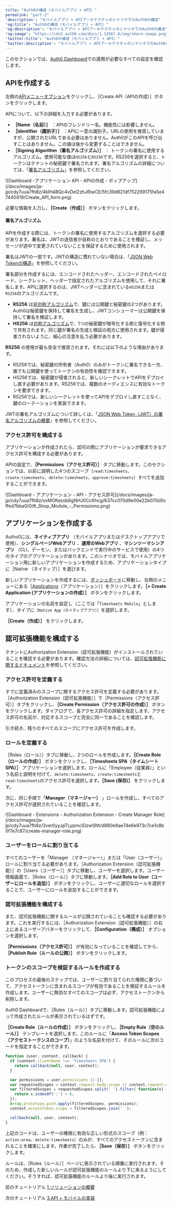 ```yaml
---
title: "Auth0の構成（モバイルアプリ + API）"
permalink: "part-2"
'description': "モバイルアプリ + APIアーキテクチャのシナリオでのAuth0の構成"
'og:title': "Auth0の構成（モバイルアプリ + API）"
'og:description': "モバイルアプリ + APIアーキテクチャのシナリオでのAuth0の構成"
'og:image': "https://cdn2.auth0.com/docs/1.14567.0/img/share-image.png"
'twitter:title': "Auth0の構成（モバイルアプリ + API）"
'twitter:description': "モバイルアプリ + APIアーキテクチャのシナリオでのAuth0の構成"
---
```


このセクションでは、[Auth0 Dashboard](https://manage.auth0.com/#)での適用が必要なすべての設定を確認します。

## APIを作成する

左側の[APIメニューオプション](https://manage.auth0.com/#/apis)をクリックし、［Create API（APIの作成）］ボタンをクリックします。

APIについて、以下の詳細を入力する必要があります。

* **［Name（名前）］** ：APIのフレンドリー名。機能性には影響しません。
* **［Identifier（識別子）］** ：APIに一意の識別子。URLの使用を推奨していますが、公開されたURLである必要はありません。Auth0がこのAPIを呼び出すことはありません。この値は後から変更することはできません。
* **［<Tooltip data-tooltip-id="react-containers-DefinitionTooltip-4" href="/docs/ja-jp/glossary?term=signing-algorithm" tip="署名アルゴリズム: トークンが改ざんされないように、トークンにデジタル署名するためのアルゴリズム。" cta="用語集の表示">Signing Algorithm</Tooltip>（署名アルゴリズム）］** ： トークンの署名に使用するアルゴリズム。使用可能な値は`HS256`と`RS256`です。RS256を選択すると、トークンはテナントの秘密鍵で署名されます。署名アルゴリズムの詳細については、「[署名アルゴリズム](/docs/ja-jp/get-started/applications/signing-algorithms)」を参照してください。

<Frame>![Dashboard -アプリケーション API - APIの作成 - ポップアップ](/docs/images/ja-jp/cdy7uua7fh8z/4kIH4BQc4vDel2zhJ6lwCE/5fc39d821df752269175fa5e47440419/Create_API_form.png)</Frame>

必要な情報を入力し、**［Create（作成）］** ボタンをクリックします。

#### 署名アルゴリズム

APIを作成する際には、トークンの署名に使用するアルゴリズムを選択する必要があります。署名は、<Tooltip data-tooltip-id="react-containers-DefinitionTooltip-3" href="/docs/ja-jp/glossary?term=json-web-token" tip="JSON Web Token（JWT）: 二者間のクレームを安全に表現するために使用される標準IDトークン形式（および多くの場合、アクセストークン形式）。" cta="用語集の表示">JWT</Tooltip>の送信者が自称のとおりであることを検証し、メッセージが途中で変更されていないことを保証するために使用されます。

<Callout icon="file-lines" color="#0EA5E9" iconType="regular">

署名はJWTの一部です。JWTの構造に慣れていない場合は、「[JSON Web Tokenの構造](/docs/ja-jp/secure/tokens/json-web-tokens/json-web-token-structure)」を参照してください。

</Callout>

署名部分を作成するには、エンコードされたヘッダー、エンコードされたペイロード、シークレット、ヘッダーで指定されたアルゴリズムを使用して、それに署名します。APIに選択するのは、JWTヘッダーに含まれている`HS256`または `RS256`のアルゴリズムです。

* **RS256** は[非対称アルゴリズム](https://en.wikipedia.org/wiki/Public-key_cryptography)で、鍵には公開鍵と秘密鍵の2つがあります。Auth0は秘密鍵を保持して署名を生成し、JWTコンシューマーは公開鍵を保持して署名を検証します。
* **HS256** は[対称アルゴリズム](https://en.wikipedia.org/wiki/Symmetric-key_algorithm)で、1つの秘密鍵が暗号化する側と復号化する側で共有されます。同じ鍵が署名の生成と検証の両方に使用されます。鍵が侵害されないように、細心の注意を払う必要があります。

**RS256** の使用が最も安全で推奨されます。それには以下のような理由があります。

* RS256では、秘密鍵の所有者（Auth0）のみがトークンに署名できる一方、誰でも公開鍵を使ってトークンの有効性を確認できます。
* HS256では、秘密鍵が侵害されると、新しいシークレットでAPIをデプロイし直す必要があります。RS256では、複数のオーディエンスに有効なトークンを要求できます。
* RS256では、新しいシークレットを使ってAPIをデプロイし直すことなく、鍵のローテーションを実装できます。

<Callout icon="file-lines" color="#0EA5E9" iconType="regular">

JWTの署名アルゴリズムについて詳しくは、「[JSON Web Token（JWT）の署名アルゴリズムの概要](https://auth0.com/blog/json-web-token-signing-algorithms-overview/)」を参照してください。

</Callout>

### アクセス許可を構成する

アプリケーションが作成されたら、認可の際にアプリケーションが要求できるアクセス許可を構成する必要があります。

APIの設定で、**［Permissions（アクセス許可）］** タブに移動します。このセクションでは、以前に説明した4つのスコープ（`read:timesheets`、`create:timesheets`、`delete:timesheets`、`approve:timesheets`）すべてを追加することができます。

<Frame>![Dashboard - アプリケーション - API - アクセス許可](/docs/images/ja-jp/cdy7uua7fh8z/xxMOKezob6gNHJ0CcKhcg/637cc070d9e00e22b070d0cffed7bba0/Gift_Shop_Module_-_Permissions.png)</Frame>

## アプリケーションを作成する

Autho0には、**ネイティブアプリ** （モバイルアプリまたはデスクトップアプリで使用）、**シングルページWebアプリ** 、**通常のWebアプリ** 、**マシンツーマシンアプリ** （CLI、デーモン、またはバックエンドで実行中のサービスで使用）の4つのタイプのアプリケーションがあります。このシナリオでは、モバイルアプリケーション用に新しいアプリケーションを作成するため、アプリケーションタイプに［Native （ネイティブ）］を選びます。

新しいアプリケーションを作成するには、[ダッシュボード](https://manage.auth0.com/#)に移動し、左側のメニューにある［[Applications](https://manage.auth0.com/#/applications)（アプリケーション）］をクリックします。**［+ Create Application (アプリケーションの作成）］** ボタンをクリックします。

アプリケーションの名前を設定し（ここでは「`Timesheets Mobile`」とします）、タイプに`［Native App（ネイティブアプリ）］`を選択します。

**［Create（作成）］** をクリックします。

## 認可拡張機能を構成する

テナントにAuthorization Extension（認可拡張機能）がインストールされていることを確認する必要があります。確認方法の詳細については、[認可拡張機能に関するドキュメント](/docs/ja-jp/customize/extensions/authorization-extension)を参照してください。

### アクセス許可を定義する

すでに定義済みのスコープに関するアクセス許可を定義する必要があります。［Authorization Extension（認可拡張機能）］で［Permissions（アクセス許可）］タブをクリックし、**［Create Permission（アクセス許可の作成）］** ボタンをクリックします。ダイアログで、各アクセス許可の詳細を指定します。アクセス許可の名前が、対応するスコープと完全に同一であることを確認します。

引き続き、残りのすべてのスコープにアクセス許可を作成します。

### ロールを定義する

［Roles（ロール）］タブに移動し、2つのロールを作成します。**［Create Role（ロールの作成）］** ボタンをクリックし、**［Timesheets SPA（タイムシートSPA）］** アプリケーションを選択します。ロールに「Employee（従業員）」という名前と説明を付けて、`delete:timesheets`、`create:timesheets`と`read:timesheets`のアクセス許可を選択します。**［Save (保存)］** をクリックします。

次に、同じ手順で「**Manager（マネージャー）** 」ロールを作成し、すべてのアクセス許可が選択されていることを確認します。

<Frame>![Dashboard - Extensions - Authorization Extension - Create Manager Role](/docs/images/ja-jp/cdy7uua7fh8z/3ver0yyJpTLypmcIDzwSNt/d880e8ae74e6e973c7ce1c8b0f7e7c87/create-manager-role.png)</Frame>

### ユーザーをロールに割り当てる

すべてのユーザーを「Manager （マネージャー）」または「User（ユーザー）」ロールに割り当てる必要があります。［Authorization Extension（認可拡張機能）］の［Users（ユーザー）］タブに移動し、ユーザーを選択します。ユーザー情報画面で、［Roles（ロール）］タブに移動します。**［Add Role to User（ユーザーにロールを追加）］** ボタンをクリックし、ユーザーに適切なロールを選択することで、ユーザーにロールを追加することができます。

### 認可拡張機能を構成する

また、認可拡張機能に関するルールが公開されていることも確認する必要があります。これを実行するには、［Authorization Extension（認可拡張機能）］の右上にあるユーザーアバターをクリックして、**［Configuration（構成）］** オプションを選択します。

**［Permissions（アクセス許可）］** が有効になっていることを確認してから、**［Publish Rule（ルールの公開）］** ボタンをクリックします。

### トークンのスコープを検証するルールを作成する

このプロセスの最後のステップでは、ユーザーに割り当てられた権限に基づいて、アクセストークンに含まれるスコープが有効であることを検証するルールを作成します。ユーザーに無効なすべてのスコープは必ず、アクセストークンから削除します。

<Tooltip data-tooltip-id="react-containers-DefinitionTooltip-0" href="/docs/ja-jp/glossary?term=auth0-dashboard" tip="Auth0 Dashboard: サービスを構成するためのAuth0の主製品。" cta="用語集の表示">Auth0 Dashboard</Tooltip>で、［Rules（ルール）］タブに移動します。認可拡張機能によって作成されたルールが表示されているはずです。

**［Create Role（ルールの作成）］** ボタンをクリックし、**［Empty Rule（空のルール）］** テンプレートを選択します。このルールに「**<Tooltip data-tooltip-id="react-containers-DefinitionTooltip-3" href="/docs/ja-jp/glossary?term=access-token" tip="アクセストークン: APIへのアクセスに使用される、不透明な文字列またはJWT形式の認可資格情報。" cta="用語集の表示">Access Token</Tooltip> Scopes（アクセストークンスのコープ）**」のような名前を付けて、そのルールに次のコードを指定することができます。

```javascript lines
function (user, context, callback) {
  if (context.clientName !== 'Timesheets SPA') {
    return callback(null, user, context);
  }

  var permissions = user.permissions || [];
  var requestedScopes = context.request.body.scope || context.request.query.scope;
  var filteredScopes = requestedScopes.split(' ').filter( function(x) {
    return x.indexOf(':') < 0;
  });
  Array.prototype.push.apply(filteredScopes, permissions);
  context.accessToken.scope = filteredScopes.join(' ');

  callback(null, user, context);
}
```

上記のコードは、ユーザーの権限に有効な正しい形式のスコープ（例：`action:area`、`delete:timesheets`）のみが、すべてのアクセストークンに含まれることを確実にします。作業が完了したら、**［Save（保存）］** ボタンをクリックします。

ルールは、［Rules（ルール）］ページに表示されている順番に実行されます。そのため、作成した新しいルールが認可拡張機能のルールより下に来るようにしてください。そうすれば、認可拡張機能のルールより後に実行されます。

前のチュートリアル [1.ソリューションの概要](/docs/ja-jp/get-started/architecture-scenarios/mobile-api/part-1)

次のチュートリアル [3.API + モバイルの実装](/docs/ja-jp/get-started/architecture-scenarios/mobile-api/api-implementation-nodejs)